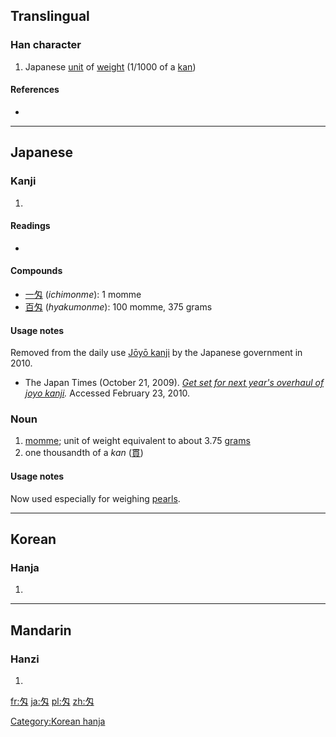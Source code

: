==Translingual==

===Han character===
{{Han char|rn=20|rad=勹|as=02|sn=4|four=|canj=心大 (PK), X心大 (XPK)|ids=⿻[[勹]][[乂]]}}

# Japanese [[unit]] of [[weight]] (1/1000 of a [[kan]])

====References====
* {{Han ref|kx=0150.241|dkj=02502|dj=0339.150|hdz=10256.011|uh=5301|ud=21249}}

----

==Japanese==

===Kanji===
{{ja-kanji|grade=c|rs=勹02}}

# {{defn|lang=ja|sort=勹02}}

====Readings====
* {{ja-readings|kun=[[もんめ]] (''monme''), [[め]] (''me'')}}

====Compounds====
* [[一匁]] (''ichimonme''): 1 momme
* [[百匁]] (''hyakumonme''): 100 momme, 375 grams

====Usage notes====
Removed from the daily use [[w:Jōyō kanji|Jōyō kanji]] by the Japanese government in 2010.
* The Japan Times (October 21, 2009). ''[http://www.kanjiclinic.com/kc99final.htm Get set for next year's overhaul of joyo kanji].'' Accessed February 23, 2010.

===Noun===
{{ja-noun|もんめ}}

# [[momme]]; unit of weight equivalent to about 3.75 [[gram]]s
# one thousandth of a ''kan'' ([[貫]])

====Usage notes====
Now used especially for weighing [[pearls]].

----

==Korean==

===Hanja===
{{ko-hanja|hangeul=문|rv=mun|mr=mun}}

# {{defn|lang=ko|sort=勹02}}

[[Category:Korean hanja]]

----

==Mandarin==

===Hanzi===
{{cmn-hanzi|pin=[[wén]] ([[wen2]])|wg=wen<sup>2</sup>}}

# {{defn|lang=cmn|sort=勹02}}

[[fr:匁]]
[[ja:匁]]
[[pl:匁]]
[[zh:匁]]